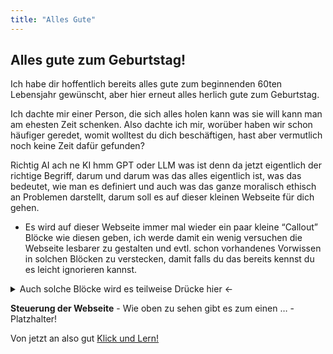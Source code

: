 ```yaml
---
title: "Alles Gute"
---
```


## Alles gute zum Geburtstag!

Ich habe dir hoffentlich bereits alles gute zum beginnenden 60ten Lebensjahr gewünscht, aber hier erneut alles herlich gute zum Geburtstag. 

Ich dachte mir einer Person, die sich alles holen kann was sie will kann man am ehesten Zeit schenken. Also dachte ich mir, worüber haben wir schon häufiger geredet, womit wolltest du dich beschäftigen, hast aber vermutlich noch keine Zeit dafür gefunden?

Richtig AI ach ne KI hmm GPT oder LLM was ist denn da jetzt eigentlich der richtige Begriff, darum und darum was das alles eigentlich ist, was das bedeutet, wie man es definiert und auch was das ganze moralisch ethisch an Problemen darstellt, darum soll es auf dieser kleinen Webseite für dich gehen. 

:::{.callout-important title="Ein paar Hinweise" collapse="true"}
- Es wird auf dieser Webseite immer mal wieder ein paar kleine "Callout" Blöcke wie diesen geben, ich werde damit ein wenig versuchen die Webseite lesbarer zu gestalten und evtl. schon vorhandenes Vorwissen in solchen Blöcken zu verstecken, damit falls du das bereits kennst du es leicht ignorieren kannst.

<details>
<summary> Auch solche Blöcke wird es teilweise Drücke hier $\leftarrow$</summary>
Diese Blöcke werde ich auch manchmal nutzen, da sie ein wenig subtiler sind um Inhalte zu verschachteln.
</details>

**Steuerung der Webseite**
- Wie oben zu sehen gibt es zum einen ...
- Platzhalter!
:::

Von jetzt an also gut [Klick und Lern!](ki_allgemein.qmd)
